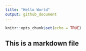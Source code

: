 ```yaml
---
title: "Hello World"
output: github_document
---
```


```r
knitr::opts_chunk$set(echo = TRUE)
```

## This is a markdown file


